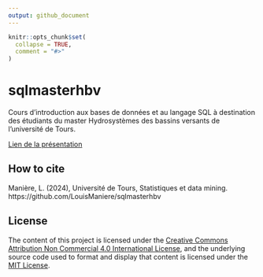 ```yaml
---
output: github_document
---
```


<!-- README.md is generated from README.Rmd. Please edit that file -->

```r
knitr::opts_chunk$set(
  collapse = TRUE,
  comment = "#>"
)
```

# sqlmasterhbv

<!-- badges: start -->

<!-- badges: end -->

Cours d'introduction aux bases de données et au langage SQL à destination des étudiants du master Hydrosystèmes des bassins versants de l'université de Tours.

[Lien de la présentation](https://louismaniere.github.io/sqlmasterhbv/)

## How to cite

Manière, L. (2024), Université de Tours, Statistiques et data mining. https://github.com/LouisManiere/sqlmasterhbv

## License

The content of this project is licensed under the [Creative Commons Attribution Non Commercial 4.0 International License](https://github.com/LouisManiere/sqlmasterhbv/blob/main/LICENSE-CC-BY-NC), and the underlying source code used to format and display that content is licensed under the [MIT License](https://github.com/LouisManiere/sqlmasterhbv/blob/main/LICENSE.md).
